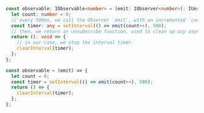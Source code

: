 
<Tabs groupId="languages">
  <TabItem value="typescript" label="Typescript">

```ts
const observable: IObservable<number> = (emit: IObserver<number>): IUnsubscribe => {
  let count: number = 0;
  // every 500ms, we call the Observer `emit`, with an incremented `count`.
  const timer: any = setInterval(() => emit(count++), 500);
  // then, we return an unsubscribe function, used to clean up any async operations.
  return (): void => {
    // in our case, we stop the interval timer.
    clearInterval(timer);
  };
};
```

  </TabItem>
  <TabItem value="javascript" label="Javascript">

```ts
const observable = (emit) => {
  let count = 0;
  const timer = setInterval(() => emit(count++), 500);
  return () => {
    clearInterval(timer);
  };
};
```

  </TabItem>
</Tabs>
